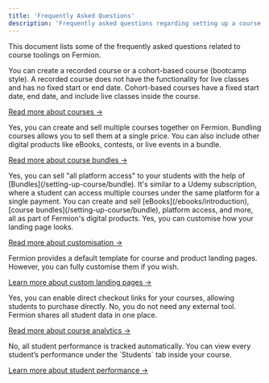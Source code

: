 ```yaml
---
title: 'Frequently Asked Questions'
description: 'Frequently asked questions regarding setting up a course'
---
```


This document lists some of the frequently asked questions related to course toolings on Fermion.

<AccordionGroup>

<Accordion title="What type of courses can I create on Fermion?">
You can create a recorded course or a cohort-based course (bootcamp style). A recorded course does not have the functionality for live classes and has no fixed start or end date. Cohort-based courses have a fixed start date, end date, and include live classes inside the course.

[Read more about courses →](/setting-up-course/prerequisites#what-is-a-cohort-based-course%3F)
</Accordion>

<Accordion title="Can I bundle multiple courses together?">
Yes, you can create and sell multiple courses together on Fermion. Bundling courses allows you to sell them at a single price. You can also include other digital products like eBooks, contests, or live events in a bundle.

[Read more about course bundles →](/setting-up-course/bundle)
</Accordion>

<Accordion title="Can I sell access to my entire platform?">
Yes, you can sell "all platform access" to your students with the help of [Bundles](/setting-up-course/bundle). It's similar to a Udemy subscription, where a student can access multiple courses under the same platform for a single payment.


</Accordion>

<Accordion title="What other products can I create on Fermion?">
You can create and sell [eBooks](/ebooks/introduction), [course bundles](/setting-up-course/bundle), platform access, and more, all as part of Fermion's digital products.

</Accordion>

<Accordion title="Can I customise how my course landing page looks like?">
Yes, you can customise how your landing page looks.

[Read more about customisation →](/custom-landing-pages/introduction)
</Accordion>

<Accordion title="Does Fermion provide a landing page template or do I have to custom-code it?">
Fermion provides a default template for course and product landing pages. However, you can fully customise them if you wish.

[Learn more about custom landing pages →](/custom-landing-pages/introduction)
</Accordion>

<Accordion title="Can I enable direct checkout links for my courses?">
Yes, you can enable direct checkout links for your courses, allowing students to purchase directly.
</Accordion>

<Accordion title="Do I need to integrate any external tool to check course analytics?">
No, you do not need any external tool. Fermion shares all student data in one place.

[Read more about course analytics →](/setting-up-course/course-analytics)
</Accordion>

<Accordion title="Do I need to add custom parameters to track student performance?">
No, all student performance is tracked automatically. You can view every student’s performance under the `Students` tab inside your course.

[Learn more about student performance →](/setting-up-course/course-analytics)
</Accordion>

</AccordionGroup>
